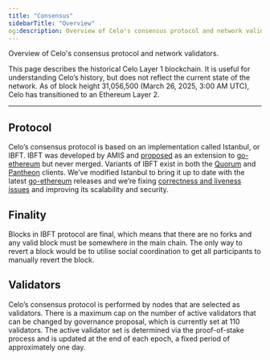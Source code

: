 ```yaml
---
title: "Consensus"
sidebarTitle: "Overview"
og:description: Overview of Celo's consensus protocol and network validators.
---
```


Overview of Celo's consensus protocol and network validators.

<Warning>
This page describes the historical Celo Layer 1 blockchain. It is useful for understanding Celo’s history, but does not reflect the current state of the network. As of block height 31,056,500 (March 26, 2025, 3:00 AM UTC), Celo has transitioned to an Ethereum Layer 2.
</Warning>

---

## Protocol

Celo’s consensus protocol is based on an implementation called Istanbul, or IBFT. IBFT was developed by AMIS and [proposed](https://github.com/ethereum/EIPs/issues/650) as an extension to [go-ethereum](https://github.com/ethereum/go-ethereum) but never merged. Variants of IBFT exist in both the [Quorum](https://github.com/jpmorganchase/quorum) and [Pantheon](https://github.com/PegaSysEng/pantheon) clients. We’ve modified Istanbul to bring it up to date with the latest [go-ethereum](https://github.com/ethereum/go-ethereum) releases and we’re fixing [correctness and liveness issues](https://arxiv.org/abs/1901.07160) and improving its scalability and security.

## Finality

Blocks in IBFT protocol are final, which means that there are no forks and any valid block must be somewhere in the main chain. The only way to revert a block would be to utilise social coordination to get all participants to manually revert the block.

## Validators

Celo’s consensus protocol is performed by nodes that are selected as validators. There is a maximum cap on the number of active validators that can be changed by governance proposal, which is currently set at 110 validators. The active validator set is determined via the proof-of-stake process and is updated at the end of each epoch, a fixed period of approximately one day.